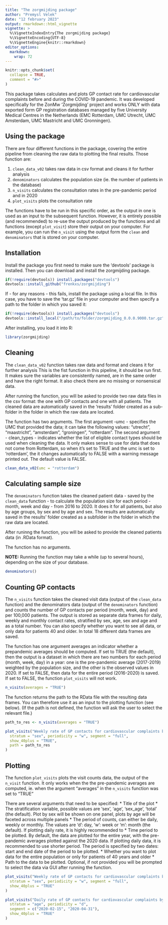 ```yaml
---
title: "The zorgmijding package"
author: "Premysl Velek"
date: "12 february 2023"
output: rmarkdown::html_vignette
vignette: >
  %\VignetteIndexEntry{The zorgmijding package}
  %\VignetteEncoding{UTF-8}
  %\VignetteEngine{knitr::rmarkdown}
editor_options: 
  markdown: 
    wrap: 72
---
```


```r
knitr::opts_chunk$set(
  collapse = TRUE,
  comment = "#>"
)
```


This package takes calculates and plots GP contact rate for
cardiovascular complaints before and during the COVID-19 pandemic. It
was developed specifically for the ZonMw 'Zorgmijding' project and works
ONLY with data exported form GP registration databases managed by five
University Medical Centres in the Netherlands (EMC Rotterdam, UMC
Utrecht, UMC Amsterdam, UMC Mastricht and UMC Gronningen).

## Using the package

There are four different functions in the package, covering the entire
pipeline from cleaning the raw data to plotting the final results. Those
function are:

1.  `clean_data_v02` takes raw data in csv format and cleans it for further
    analysis
2.  `denominators` calculates the population size (ie. the number of
    patients in the database)
3.  `n_visits` calculates the consultation rates in the pre-pandemic
    period and in 2020
4.  `plot_visits` plots the consultation rate

The functions have to be run in this specific order, as the output in
one is used as an input to the subsequent function. However, it is
entirely possible (and recommended) to re-use the output produced by the
functions and all functions (except `plot_visit`) store their output on
your computer. For example, you can run the `n_visit` using the output
form the `clean` and `denominators` that is stored on your computer.


## Installation

Install the package  you first need to make sure the 'devtools' package is installed. 
Then you can download and install the zorgmijding package.

```r
if(!require(devtools)) install.packages("devtools")
devtools::install_github("frenkxs/zorgmijding")
```


If - for any reasons - this fails, install the package using a local file. In this case, you 
have to save the 'tar.gz' file in your computer and then specify a path to the folder in which you
saved it:

```r
if(!require(devtools)) install.packages("devtools")
devtools::install_local("/path/to/folder/zorgmijding_0.0.0.9000.tar.gz", dependencies = TRUE)
```

After installing, you load it into R:

```r
library(zorgmijding)
```


## Cleaning

The `clean_data_v02` function takes raw data and format
and cleans it for further analysis This is the fist function in this
pipeline, it should be run first. It makes sure the variables are
consistently named, are in the same order and have the right format. It
also check there are no missing or nonsensical data.

After running the function, you will be asked to provide two raw data
files in the csv format: the one with GP contacts and one with all
patients. The cleaned data are automatically saved in the 'results'
folder created as a sub-folder in the folder in which the raw data are
located.

The function has two arguments. The first argument -umc - specifies the UMC that 
provided the data; it can take the following values: "utrecht", "maastricht",
"amsterdam", "groningen", "rotterdam". The second argument - clean_types - indicates
whether the list of eligible contact types should be used when cleaning the data. 
It only makes sense to use for data that does not come from Rotterdam, so when it's 
set to TRUE and the umc is set to 'rotterdam', the it changes automatically to FALSE 
with a warning message printed out. The default value is FALSE.  

```r
clean_data_v02(umc = "rotterdam")
```

## Calculating sample size

The `denominators` function takes the cleaned patient data - saved by
the `clean_data` function - to calculate the population size for each
period - month, week and day - from 2016 to 2020. It does it for all
patients, but also by age groups, by sex and by age and sex. The results
are automatically saved in the results' folder created as a subfolder in
the folder in which the raw data are located.

After runinng the function, you will be asked to provide the cleaned
patients data (in .RData format).

The function has no arguments.

**NOTE:** Running the function may take a while (up to several hours),
depending on the size of your database.

```r
denominators()
```

## Counting GP contacts

The `n_visits` function takes the cleaned visit data (output of the
`clean_data` function) and the denominators data (output of the
`denominators` function) and counts the number of GP contacts per period
(month, week, day) and per 100,000 patients. The output is stored as
separate data frames for daily, weekly and monthly contact rates,
stratified by sex, age, sex and age and as a total number. You can also
specify whether you want to see all data, or only data for patients 40
and older. In total 18 different data frames are saved.

The function has one argument averages an indicator whether a
prepandemic averages should be computed. If set to TRUE (the default),
then the output is a dataset in which there are two numbers for each
period (month, week, day) in a year: one is the pre-pandemic average
(2017-2019) weighted by the population size, and the other is the
observed values in 2020. If set to FALSE, then data for the entire
period (2016-2020) is saved. If set to FALSE, the function `plot_visits`
will not work.


```r
n_visits(averages = "TRUE")
```

The function returns the path to the RData file with the resulting data frames. 
You can therefore use it as an input to the plotting function (see below). 
(If the path is not defined, the function will ask the user to select the relevant 
file.)

```r
path_to_res <- n_visits(averages = "TRUE")

plot_visits("Weekly rate of GP contacts for cardiovascular complaints by sex",
  stratum = "sex", periodicity = "w", segment = "full",
  show_40plus = "TRUE", 
  path = path_to_res
)
```


## Plotting

The function `plot_visits` plots the visit counts data, the output of
the `n_visit` function. It only works when the the pre-pandemic averages
are computed, ie. when the argument "averages" in the `n_visits`
function was set to "TRUE"

There are several arguments that need to be specified: \* Title of the
plot \* The stratification variable, possible values are 'sex', 'age',
'sex_age', 'total' (the default). Plot by sex will be shown on one
panel, plots by age will be faceted across multiple panels \* The period
of counts, can either be daily, weekly or monthly. The values are 'd':
day, 'w': week or 'm': month (the default). If plotting daily rate, it
is highly recommended to \* Time period to be plotted. By default, the
data are plotted for the entire year, with the pre-pandemic averages
plotted against the 2020 data. If plotting daily data, it is recommended
to use shorter period. The period is specified by two dates: start and
end date of the period to be plotted. \* Whether you want to plot data
for the entire population or only for patients of 40 years and older \*
Path to the data to be plotted. Optional, if not provided you will be
prompted to select the data via GUI after running the function.

```r
plot_visits("Weekly rate of GP contacts for cardiovascular complaints by sex",
  stratum = "sex", periodicity = "w", segment = "full",
  show_40plus = "TRUE"
)

plot_visits("Daily rate of GP contacts for cardiovascular complaints by age",
  stratum = "age", periodicity = "d",
  segment = c("2020-02-15", "2020-04-31"),
  show_40plus = "TRUE"
)
```
